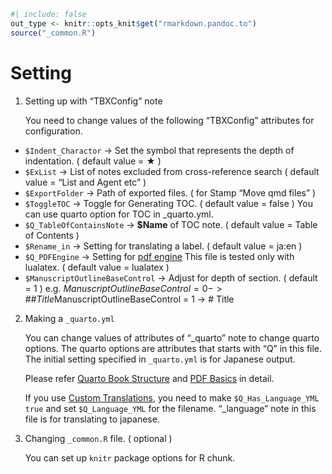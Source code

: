```r
#| include: false
out_type <- knitr::opts_knit$get("rmarkdown.pandoc.to")
source("_common.R")
```
# Setting {#sec-setting }

1. Setting up with "TBXConfig" note

    You need to change values of the following "TBXConfig" attributes for configuration.

* `$Indent_Charactor` -> Set the symbol that represents the depth of indentation. ( default value = ★ )
* `$ExList` -> List of notes excluded from cross-reference search ( default value = "List and Agent etc" )
* `$ExportFolder` -> Path of exported files. ( for Stamp "Move qmd files" )
* `$ToggleTOC` -> Toggle for Generating TOC. ( default value = false ) You can use quarto option for TOC in _quarto.yml. 
* `$Q_TableOfContainsNote` -> **$Name** of TOC note. ( default value = Table of Contents )
* `$Rename_in` -> Setting for translating a label. ( default value = ja:en )
* `$Q_PDFEngine` -> Setting for [pdf engine](https://quarto.org/docs/output-formats/pdf-engine.html) This file is tested only with lualatex. ( default value = lualatex )
* `$ManuscriptOutlineBaseControl` -> Adjust for depth of section. ( default = 1 )
     e.g. $ManuscriptOutlineBaseControl = 0 -> \#\# Title
$ManuscriptOutlineBaseControl = 1 -> \# Title 


2. Making a `_quarto.yml`

    You can change values of  attributes of  "_quarto" note to change quarto options. The quarto options are attributes that starts with "Q" in this file.
The initial setting specified in `_quarto.yml` is for Japanese output.

    Please refer [Quarto Book Structure](https://quarto.org/docs/books/book-structure.html) and [PDF Basics](https://quarto.org/docs/output-formats/pdf-basics.html) in detail.

    If you use [Custom Translations](https://quarto.org/docs/authoring/language.html#custom-translations), you need to make `$Q_Has_Language_YML` `true` and set `$Q_Language_YML` for the filename.
"_language" note in this file is for translating to japanese.

3. Changing `_common.R` file. ( optional )

    You can set up `knitr` package options for R chunk.  
    


